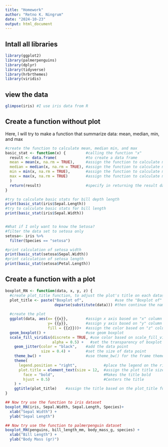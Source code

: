 ```yaml
---
title: "Homework"
author: "Retno K. Ningrum"
date: "2024-10-23"
output: html_document
---
```



## Intall all libraries
```r
library(ggplot2)
library(palmerpenguins)
library(dplyr)
library(tidyverse)
library(hrbrthemes)
library(viridis)
```

## view the data
```r
glimpse(iris) #I use iris data from R

```
## Create a function without plot
Here, I will try to make a function that summarize data: mean, median, min, and max
```r
#create the function to calculate mean, median min, and max
basic_stat <- function(x) {         #calling the function "x"
  result <- data.frame(             #to create a data frame
  mean = mean(x, na.rm = TRUE),     #assign the function to calculate mean in "x", delete all NA
  median = median(x, na.rm = TRUE), #assign the function to calculate median in "x", delete all NA
  min = min(x, na.rm = TRUE),       #assign the function to calculate min in "x", delete all NA
  max = max(x, na.rm = TRUE)        #assign the function to calculate max in "x", delete all NA
  )
  return(result)                    #specify in returning the result data frame function
}

#try to calculate basic stats for bill depth length
print(basic_stat(iris$Sepal.Length))  
#try to calculate basic stats for bill length
print(basic_stat(iris$Sepal.Width))


#What if I only want to know the Setosa?
#filter the data set to setosa only
setosa<- iris %>%
  filter(Species == "setosa")

#print calculation of setosa width
print(basic_stat(setosa$Sepal.Width))
#print calculation of setosa length
print(basic_stat(setosa$Petal.Length))
```
## Create a function with a plot
```r
boxplot_RN <- function(data, x, y, z) {
  #create plot_title function, to adjust the plot's title on each dataset
  plot_title <- paste("Boxplot of",              #use the "Boxplot of" as a template of title
                      deparse(substitute(data))) #then continue the name based on the dataset used
  
  #create the plot
  ggplot(data, aes(x= {{x}},        #assign x axis based on "x" column
                   y= {{y}},        #assign y axis based on "y" column
                   fill = {{z}}))+  #assign the color based on "z" column
  geom_boxplot() +                  #use geom boxplot
  scale_fill_viridis(discrete = TRUE, #use color based on scale_fill_viridis pallete
                     alpha = 0.5) +   #set the transparency of boxplot
    geom_jitter(color = "black",    #add the data point
                size = 0.4) +       #set the size of data point
    theme_bw() +                    #use theme_bw() for the frame theme
    theme( 
      legend.position = "right",            #place the legend on the right side of figures
      plot.title = element_text(size = 12,  #assign the plot title size 
        face = "bold",                      #Makes the title bold
        hjust = 0.5)                        #Centers the title
    ) +
    ggtitle(plot_title)    #assign the title based on the plot_title function created earlier
}

## Now try use the function to iris dataset
boxplot_RN(iris, Sepal.Width, Sepal.Length, Species)+
  xlab("Sepal Width") +
  ylab("Sepal Length")

## Now try use the function to palmerpenguin dataset
boxplot_RN(penguins, bill_length_mm, body_mass_g, species) +
  xlab("Bill Length") +
  ylab("Body Mass (gr)")

```